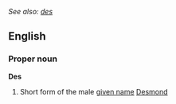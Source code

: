 ''See also: [[des]]''
==English==
===Proper noun===
'''Des'''

#Short form of the male [[given name]] [[Desmond]]